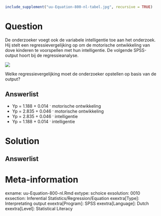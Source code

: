 ```{r, echo = FALSE, results = "hide"}
include_supplement("uu-Equation-800-nl-tabel.jpg", recursive = TRUE)
```



Question
========
  
De onderzoeker voegt ook de variabele intelligentie toe aan het onderzoek. Hij stelt een regressievergelijking op om de motorische ontwikkeling van dove kinderen te voorspellen met hun intelligentie. De volgende SPSS-output hoort bij de regressieanalyse. 

![](uu-Equation-800-nl-tabel.jpg)

Welke regressievergelijking moet de onderzoeker opstellen op basis van de output?
  
Answerlist
----------
* Yp = 1.188 + 0.014 · motorische ontwikkeling
* Yp = 2.835 + 0.046 · motorische ontwikkeling
* Yp = 2.835 + 0.046 · intelligentie
* Yp = 1.188 + 0.014 · intelligentie


Solution
========
  


Answerlist
----------



Meta-information
================
exname: uu-Equation-800-nl.Rmd
extype: schoice
exsolution: 0010
exsection: Inferential Statistics/Regression/Equation
exextra[Type]: Interpretating output
exextra[Program]: SPSS
exextra[Language]: Dutch
exextra[Level]: Statistical Literacy
